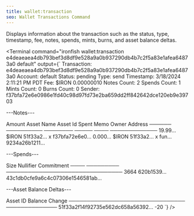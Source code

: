 ```yaml
---
title: wallet:transaction
seo: Wallet Transactions Command
---
```


Displays information about the transaction such as the status, type, timestamp, fee, notes, spends, mints, burns, and asset balance deltas.

<Terminal
  command="ironfish wallet:transaction e4deaeaea4db793bef3d8df9e528a9a0b937290db4b7c2f5a83e1afea64873a0 default"
  output={`
Transaction: e4deaeaea4db793bef3d8df9e528a9a0b937290db4b7c2f5a83e1afea64873a0
Account: default
Status: pending
Type: send
Timestamp: 3/18/2024 2:11:21 PM PDT
Fee: $IRON 0.00000010
Notes Count: 2
Spends Count: 1
Mints Count: 0
Burns Count: 0
Sender: f37bfa72e6e0986e1fd40c98d97fd73e2ba659dd2ff842642dce120eb9e39703

---Notes---

 Amount Asset Name Asset Id Spent Memo Owner Address
 ────── ────────── ──────── ───── ──── ─────────────
 19.99… $IRON      51f33a2… x          f37bfa72e6e0…
 0.000… $IRON      51f33a2… x     fun… 9234a26b1211…

---Spends---

 Size Nullifier Commitment
 ──── ───────── ────────────────────────────────
 3664 620b1539… 43c1db0cfe9a6c4c07306e1546581ab…

---Asset Balance Deltas---

 Asset ID                         Balance Change
 ──────────────────────────────── ──────────────
 51f33a2f14f92735e562dc658a56392… -20
`}
/>